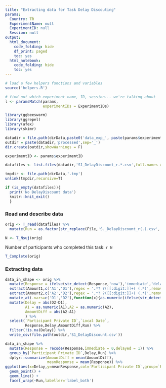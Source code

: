 ```yaml
---
title: "Extracting data for Task Delay Discouting"
params:
  Country: TR
  ExperimentName: null
  ExperimentID: null
  Session: null    
output:
  html_document:
    code_folding: hide
    df_print: paged
    toc: yes
  html_notebook:
    code_folding: hide
    toc: yes
---
```

<!-- # This is the Blursday database paper source code. -->
<!-- # This code was used to prepare the following article: -->
<!-- # XXX Ref. to add XXX -->
<!-- # -->
<!-- # The live application of the server can be accessed at  -->
<!-- # https://dnacombo.shinyapps.io/Blursday/ -->
<!-- # This code is publicly available at -->
<!-- # https://github.com/dnacombo/TSDshiny -->

<!-- #     Copyright (C) 2021  Maximilien Chaumon -->
<!-- # -->
<!-- #     This program is free software: you can redistribute it and/or modify -->
<!-- #     it under the terms of the GNU General Public License as published by -->
<!-- #     the Free Software Foundation, either version 3 of the License, or -->
<!-- #     (at your option) any later version. -->
<!-- # -->
<!-- #     This program is distributed in the hope that it will be useful, -->
<!-- #     but WITHOUT ANY WARRANTY; without even the implied warranty of -->
<!-- #     MERCHANTABILITY or FITNESS FOR A PARTICULAR PURPOSE.  See the -->
<!-- #     GNU General Public License for more details. -->
<!-- # -->
<!-- #     You should have received a copy of the GNU General Public License -->
<!-- #     along with this program.  If not, see <http://www.gnu.org/licenses/>. -->

```r
# load a few helpers functions and variables
source('helpers.R')

# find out which experiment name, ID, session... we're talking about
l <- paramsMatch(params,
                 experimentIDs = ExperimentIDs)

library(ggbeeswarm)
library(ggrepel)
library(afex)
library(skimr)
```


```r

datadir = file.path(dirData,paste0('data_exp_', paste(params$experimentID,collapse='-'), '_', ExperimentName[1]))
outdir = paste(datadir,'processed',sep='_')
dir.create(outdir,showWarnings = F)

experimentID <- params$experimentID

datafiles <- list.files(datadir,'S1_DelayDiscount_r.*.csv',full.names = T)

tmpdir <- file.path(dirData,'.tmp')
unlink(tmpdir,recursive=T)

if (is_empty(datafiles)){
  print('No DelayDiscount data')
  knitr::knit_exit()
  }


```

### Read and describe data

```r

orig <- T_read(datafiles) %>%
  mutate(Run = as.factor(str_replace(File,'S._DelayDiscount_r(.).csv','\\1')))

N <- T_Nsuj(orig)


```

Number of participants who completed this task:
`r N`

```r

T_Complete(orig)

```

### Extracting data

```r

data_in_shape <- orig %>%
  mutate(Response = ifelse(str_detect(Response,'now'),'immediate','delayed')) %>%
  extract(Amount1,c('A1','D1'),regex = '.*? ?([[:digit:]]+) (.*)',remove = F) %>%
  extract(Amount2,c('A2','D2'),regex = '.*? ?([[:digit:]]+) (.*)',remove = F) %>%
  mutate_at(.vars=c('D1','D2'),function(x){as.numeric(ifelse(str_detect(x,'[[:digit:]]'),str_extract(x,'[[:digit:]]+'),'0'))}) %>%
  mutate(Delay = abs(D2-D1),
         A1 = as.numeric(A1),A2 = as.numeric(A2),
         AmountDiff = abs(A2-A1)
         ) %>%
  select(`Participant Private ID`,`Local Date`,
         Response,Delay,AmountDiff,Run) %>%
  filter(!is.na(Delay)) %>%
  write_csv(file.path(outdir,'S1_DelayDiscount.csv'))
```


```r
data_in_shape %>%
  mutate(Response = recode(Response,immediate = 0,delayed = 1)) %>%
  group_by(`Participant Private ID`,Delay,Run) %>%
  dplyr::summarize(AmountDiff = mean(AmountDiff),
                   meanResponse = mean(Response)) %>%
ggplot(aes(x=Delay,y=meanResponse,col=`Participant Private ID`,group=`Participant Private ID`)) +
  geom_point() +
  geom_line() +
  facet_wrap(~Run,labeller='label_both')
```